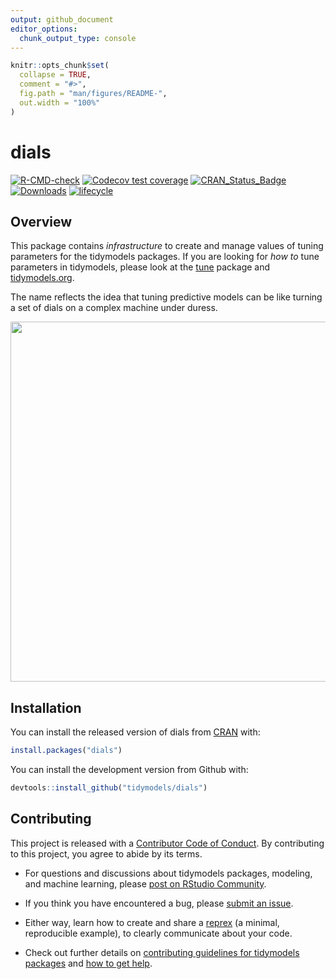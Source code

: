 ```yaml
---
output: github_document
editor_options: 
  chunk_output_type: console
---
```


<!-- README.md is generated from README.Rmd. Please edit that file -->

```r
knitr::opts_chunk$set(
  collapse = TRUE,
  comment = "#>",
  fig.path = "man/figures/README-",
  out.width = "100%"
)
```

# dials

[![R-CMD-check](https://github.com/tidymodels/dials/workflows/R-CMD-check/badge.svg)](https://github.com/tidymodels/dials/actions)
[![Codecov test coverage](https://codecov.io/gh/tidymodels/dials/branch/master/graph/badge.svg)](https://codecov.io/gh/tidymodels/dials?branch=master)
[![CRAN_Status_Badge](http://www.r-pkg.org/badges/version/dials)](https://CRAN.R-project.org/package=dials)
[![Downloads](http://cranlogs.r-pkg.org/badges/dials)](https://CRAN.R-project.org/package=dials)
[![lifecycle](https://img.shields.io/badge/lifecycle-stable-brightgreen.svg)](https://lifecycle.r-lib.org/articles/stages.html)

## Overview

This package contains _infrastructure_ to create and manage values of tuning parameters for the tidymodels packages. If you are looking for _how to_ tune parameters in tidymodels, please look at the [tune](https://tune.tidymodels.org/) package and [tidymodels.org](https://www.tidymodels.org/). 

The name reflects the idea that tuning predictive models can be like turning a set of dials on a complex machine under duress. 

<img src="http://tos.trekcore.com/hd/albums/1x04hd/thenakedtimehd1013.jpg" width="576">

## Installation

You can install the released version of dials from [CRAN](https://CRAN.R-project.org) with:

```r
install.packages("dials")
```

You can install the development version from Github with:

```r
devtools::install_github("tidymodels/dials")
```

## Contributing

This project is released with a [Contributor Code of Conduct](https://contributor-covenant.org/version/2/0/CODE_OF_CONDUCT.html). By contributing to this project, you agree to abide by its terms.

- For questions and discussions about tidymodels packages, modeling, and machine learning, please [post on RStudio Community](https://community.rstudio.com/new-topic?category_id=15&tags=tidymodels,question).

- If you think you have encountered a bug, please [submit an issue](https://github.com/tidymodels/dials/issues).

- Either way, learn how to create and share a [reprex](https://reprex.tidyverse.org/articles/articles/learn-reprex.html) (a minimal, reproducible example), to clearly communicate about your code.

- Check out further details on [contributing guidelines for tidymodels packages](https://www.tidymodels.org/contribute/) and [how to get help](https://www.tidymodels.org/help/).

